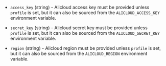 <!-- Code generated from the comments of the AlicloudAccessConfig struct in builder/alicloud/ecs/access_config.go; DO NOT EDIT MANUALLY -->

-   `access_key` (string) - Alicloud access key must be provided unless `profile` is set, but it can
    also be sourced from the `ALICLOUD_ACCESS_KEY` environment variable.
    
-   `secret_key` (string) - Alicloud secret key must be provided unless `profile` is set, but it can
    also be sourced from the `ALICLOUD_SECRET_KEY` environment variable.
    
-   `region` (string) - Alicloud region must be provided unless `profile` is set, but it can
    also be sourced from the `ALICLOUD_REGION` environment variable.
    